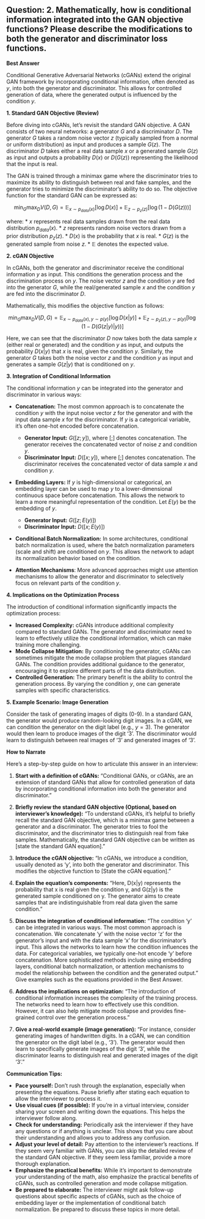 ## Question: 2. Mathematically, how is conditional information integrated into the GAN objective functions? Please describe the modifications to both the generator and discriminator loss functions.

**Best Answer**

Conditional Generative Adversarial Networks (cGANs) extend the original GAN framework by incorporating conditional information, often denoted as $y$, into both the generator and discriminator. This allows for controlled generation of data, where the generated output is influenced by the condition $y$.

**1. Standard GAN Objective (Review)**

Before diving into cGANs, let's revisit the standard GAN objective.  A GAN consists of two neural networks: a generator $G$ and a discriminator $D$. The generator $G$ takes a random noise vector $z$ (typically sampled from a normal or uniform distribution) as input and produces a sample $G(z)$. The discriminator $D$ takes either a real data sample $x$ or a generated sample $G(z)$ as input and outputs a probability $D(x)$ or $D(G(z))$ representing the likelihood that the input is real.

The GAN is trained through a minimax game where the discriminator tries to maximize its ability to distinguish between real and fake samples, and the generator tries to minimize the discriminator's ability to do so.  The objective function for the standard GAN can be expressed as:

$$
\min_G \max_D V(D, G) = \mathbb{E}_{x \sim p_{data}(x)} [\log D(x)] + \mathbb{E}_{z \sim p_z(z)} [\log(1 - D(G(z)))]
$$

where:
* $x$ represents real data samples drawn from the real data distribution $p_{data}(x)$.
* $z$ represents random noise vectors drawn from a prior distribution $p_z(z)$.
* $D(x)$ is the probability that $x$ is real.
* $G(z)$ is the generated sample from noise $z$.
* $\mathbb{E}$ denotes the expected value.

**2. cGAN Objective**

In cGANs, both the generator and discriminator receive the conditional information $y$ as input.  This conditions the generation process and the discrimination process on $y$.  The noise vector $z$ and the condition $y$ are fed into the generator $G$, while the real/generated sample $x$ and the condition $y$ are fed into the discriminator $D$.

Mathematically, this modifies the objective function as follows:

$$
\min_G \max_D V(D, G) = \mathbb{E}_{x \sim p_{data}(x), y \sim p(y)} [\log D(x|y)] + \mathbb{E}_{z \sim p_z(z), y \sim p(y)} [\log(1 - D(G(z|y)|y))]
$$

Here, we can see that the discriminator $D$ now takes both the data sample $x$ (either real or generated) and the condition $y$ as input, and outputs the probability $D(x|y)$ that $x$ is real, given the condition $y$. Similarly, the generator $G$ takes both the noise vector $z$ and the condition $y$ as input and generates a sample $G(z|y)$ that is conditioned on $y$.

**3. Integration of Conditional Information**

The conditional information $y$ can be integrated into the generator and discriminator in various ways:

*   **Concatenation:** The most common approach is to concatenate the condition $y$ with the input noise vector $z$ for the generator and with the input data sample $x$ for the discriminator.  If $y$ is a categorical variable, it's often one-hot encoded before concatenation.

    *   **Generator Input:** $G([z; y])$, where $[;]$ denotes concatenation.  The generator receives the concatenated vector of noise $z$ and condition $y$.
    *   **Discriminator Input:** $D([x; y])$, where $[;]$ denotes concatenation.  The discriminator receives the concatenated vector of data sample $x$ and condition $y$.
*   **Embedding Layers:**  If $y$ is high-dimensional or categorical, an embedding layer can be used to map $y$ to a lower-dimensional continuous space before concatenation. This allows the network to learn a more meaningful representation of the condition.  Let $E(y)$ be the embedding of $y$.

    *   **Generator Input:** $G([z; E(y)])$
    *   **Discriminator Input:** $D([x; E(y)])$
*   **Conditional Batch Normalization:** In some architectures, conditional batch normalization is used, where the batch normalization parameters (scale and shift) are conditioned on $y$. This allows the network to adapt its normalization behavior based on the condition.
*   **Attention Mechanisms**: More advanced approaches might use attention mechanisms to allow the generator and discriminator to selectively focus on relevant parts of the condition $y$.

**4. Implications on the Optimization Process**

The introduction of conditional information significantly impacts the optimization process:

*   **Increased Complexity:** cGANs introduce additional complexity compared to standard GANs. The generator and discriminator need to learn to effectively utilize the conditional information, which can make training more challenging.
*   **Mode Collapse Mitigation:** By conditioning the generator, cGANs can sometimes mitigate the mode collapse problem that plagues standard GANs. The condition provides additional guidance to the generator, encouraging it to explore different parts of the data distribution.
*   **Controlled Generation:** The primary benefit is the ability to control the generation process. By varying the condition $y$, one can generate samples with specific characteristics.

**5. Example Scenario: Image Generation**

Consider the task of generating images of digits (0-9). In a standard GAN, the generator would produce random-looking digit images. In a cGAN, we can condition the generator on the digit label (e.g., $y = 3$). The generator would then learn to produce images of the digit '3'.  The discriminator would learn to distinguish between real images of '3' and generated images of '3'.

**How to Narrate**

Here's a step-by-step guide on how to articulate this answer in an interview:

1.  **Start with a definition of cGANs:**  "Conditional GANs, or cGANs, are an extension of standard GANs that allow for controlled generation of data by incorporating conditional information into both the generator and discriminator."

2.  **Briefly review the standard GAN objective (Optional, based on interviewer's knowledge):** "To understand cGANs, it's helpful to briefly recall the standard GAN objective, which is a minimax game between a generator and a discriminator.  The generator tries to fool the discriminator, and the discriminator tries to distinguish real from fake samples. Mathematically, the standard GAN objective can be written as \[state the standard GAN equation]."

3.  **Introduce the cGAN objective:**  "In cGANs, we introduce a condition, usually denoted as 'y', into both the generator and discriminator. This modifies the objective function to \[State the cGAN equation]."

4.  **Explain the equation's components:**  "Here, D(x|y) represents the probability that x is real given the condition y, and G(z|y) is the generated sample conditioned on y. The generator aims to create samples that are indistinguishable from real data given the same condition."

5.  **Discuss the integration of conditional information:** "The condition 'y' can be integrated in various ways. The most common approach is concatenation. We concatenate 'y' with the noise vector 'z' for the generator's input and with the data sample 'x' for the discriminator's input.  This allows the networks to learn how the condition influences the data.  For categorical variables, we typically one-hot encode 'y' before concatenation.  More sophisticated methods include using embedding layers, conditional batch normalization, or attention mechanisms to model the relationship between the condition and the generated output." Give examples such as the equations provided in the Best Answer.

6.  **Address the implications on optimization:** "The introduction of conditional information increases the complexity of the training process. The networks need to learn how to effectively use this condition. However, it can also help mitigate mode collapse and provides fine-grained control over the generation process."

7.  **Give a real-world example (image generation):** "For instance, consider generating images of handwritten digits. In a cGAN, we can condition the generator on the digit label (e.g., '3'). The generator would then learn to specifically generate images of the digit '3', while the discriminator learns to distinguish real and generated images of the digit '3'."

**Communication Tips:**

*   **Pace yourself:**  Don't rush through the explanation, especially when presenting the equations. Pause briefly after stating each equation to allow the interviewer to process it.
*   **Use visual cues (if possible):** If you're in a virtual interview, consider sharing your screen and writing down the equations. This helps the interviewer follow along.
*   **Check for understanding:**  Periodically ask the interviewer if they have any questions or if anything is unclear. This shows that you care about their understanding and allows you to address any confusion.
*   **Adjust your level of detail:**  Pay attention to the interviewer's reactions. If they seem very familiar with GANs, you can skip the detailed review of the standard GAN objective. If they seem less familiar, provide a more thorough explanation.
*   **Emphasize the practical benefits:**  While it's important to demonstrate your understanding of the math, also emphasize the practical benefits of cGANs, such as controlled generation and mode collapse mitigation.
*   **Be prepared to elaborate:** The interviewer might ask follow-up questions about specific aspects of cGANs, such as the choice of embedding layer or the implementation of conditional batch normalization. Be prepared to discuss these topics in more detail.
